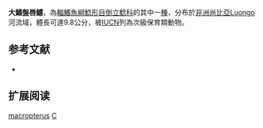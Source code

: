 {{Speciesbox 
| taxon = Chiloglanis macropterus
| status = VU
| status_system = IUCN3.1  
| authority = [[Poll|Poll]] & [[Stewart|Stewart]], 1975
| synonyms = 
}}

'''大鰭盤唇鱨'''，為[[輻鰭魚綱|輻鰭魚綱]][[鯰形目|鯰形目]][[倒立鯰科|倒立鯰科]]的其中一[[種|種]]，分布於[[非洲|非洲]][[尚比亞|尚比亞]]Luongo河流域，體長可達9.8公分，被[[IUCN|IUCN]]列為次級保育類動物。

==参考文献==
*{{FishBase_species|genus=Chiloglanis|species=macropterus|year=2011|month=12}}

== 扩展阅读 ==
{{refbegin}}
{{wikispecies-inline|Chiloglanis macropterus|大鰭盤唇鱨}}
{{refend}}
{{Taxonbar|from=Q1097682}}

[[Category:盤唇鱨屬|macropterus]]
[[Category:1975年描述的魚類|C]]